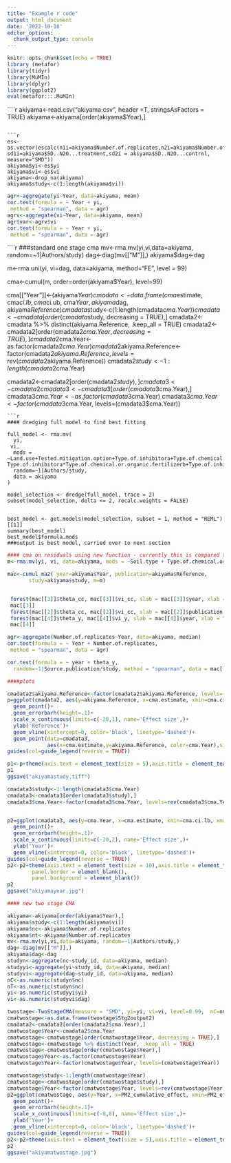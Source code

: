 ---
title: "Example r code"
output: html_document
date: '2022-10-10'
editor_options: 
  chunk_output_type: console
---

```{r setup, include=FALSE}
knitr::opts_chunk$set(echo = TRUE)
library (metafor)
library(tidyr)
library(MuMIn)
library(dplyr)
library(ggplot2)
eval(metafor:::.MuMIn)
```

````{r data import}
akiyama<-read.csv("akiyama.csv",
                  header =T, stringsAsFactors = TRUE)
akiyama<-akiyama[order(akiyama$Year),]

```

```{r effect size calculation}
es<-as.vector(escalc(n1i=akiyama$Number.of.replicates,n2i=akiyama$Number.of.replicates,m1i=akiyama$Mean.N2O.emission.from.treatment..N2O.N..kg.ha.1.,m2i=akiyama$Mean.N2O.emission.from.control..N2O.N..kg.ha.1., sd1i=akiyama$SD..N2O...treatment,sd2i = akiyama$SD..N2O...control, measure="SMD"))
akiyama$yi<-es$yi
akiyama$vi<-es$vi
akiyama<-drop_na(akiyama)
akiyama$study<-c(1:length(akiyama$vi))

```
```{r cor es and year}
agr<-aggregate(yi~Year, data=akiyama, mean)
cor.test(formula = ~ Year + yi, 
 method = "spearman", data = agr)
agrv<-aggregate(vi~Year, data=akiyama, mean)
agr$var<-agrv$vi
cor.test(formula = ~ Year + yi, 
 method = "spearman", data = agr)
```

````{r es cma}
###standard one stage cma
mv<-rma.mv(yi,vi,data=akiyama, random=~1|Authors/study)
dag<-diag(mv[["M"]],)
akiyama$dag<-dag


m<-rma.uni(yi, vi=dag, data=akiyama, method="FE", level = 99)

cma<-cumul(m, order=order(akiyama$Year), level=99)

cma[["Year"]]<-(akiyama$Year)
cmadata<-data.frame(cma$estimate, cma$ci.lb, cma$ci.ub, cma$Year, akiyama$dag, akiyama$Reference)
cmadata$study<-c(1:length(cmadata$cma.Year))
cmadata <- cmadata[order(cmadata$study, decreasing = TRUE),]
cmadata2<-cmadata %>% distinct(akiyama.Reference, .keep_all = TRUE)
cmadata2<-cmadata2[order(cmadata2$cma.Year, decreasing = TRUE),]
cmadata2$cma.Year<-as.factor(cmadata2$cma.Year) 
cmadata2$akiyama.Reference<-factor(cmadata2$akiyama.Reference, levels=rev(cmadata2$akiyama.Reference))
cmadata2$study<-1:length(cmadata2$cma.Year)

cmadata2<-cmadata2[order(cmadata2$study),]
cmadata3<-cmadata2 %>% distinct(cma.Year, .keep_all = TRUE)
cmadata3<-cmadata3[order(cmadata3$cma.Year),]
cmadata3$cma.Year<-as.factor(cmadata3$cma.Year) 
cmadata3$cma.Year<-factor(cmadata3$cma.Year, levels=(cmadata3$cma.Year))


```
```{r model selection}
#### dredging full model to find best fitting

full_model <- rma.mv(
  yi, 
 vi,
  mods = ~Land.use+Tested.mitigation.option+Type.of.inhibitora+Type.of.chemical.or.organic.fertilizerb+Soil.type+Land.use+Land.use*Tested.mitigation.option+Land.use*Type.of.inhibitora+Land.use*Type.of.chemical.or.organic.fertilizerb+Land.use*Soil.type+Land.use*Land.use+Tested.mitigation.option*Type.of.inhibitora+Tested.mitigation.option*Type.of.chemical.or.organic.fertilizerb+Tested.mitigation.option*Soil.type+Tested.mitigation.option*Land.use+ Type.of.inhibitora*Type.of.chemical.or.organic.fertilizerb+Type.of.inhibitora*Soil.type+Type.of.inhibitora*Land.use+Type.of.chemical.or.organic.fertilizerb*Soil.type+Type.of.chemical.or.organic.fertilizerb*Land.use+Soil.type*Land.use,
  random=~1|Authors/study, 
  data = akiyama
)

model_selection <- dredge(full_model, trace = 2)
subset(model_selection, delta <= 2, recalc.weights = FALSE)


best_model <- get.models(model_selection, subset = 1, method = "REML")[[1]]
summary(best_model)
best_model$formula.mods
###output is best model, carried over to next section
```

```{r cma on residuals}
#### cma on residuals using new function - currently this is compared to standard one stage CMA, not new two stage.
m<-rma.mv(yi, vi, data=akiyama, mods = ~Soil.type + Type.of.chemical.or.organic.fertilizerb+1, random=~1|Reference/study, level =99)

mac<-cumul_ma2( year=akiyama$Year, publication=akiyama$Reference,
       study=akiyama$study, m=m)


 forest(mac[[3]]$theta_cc, mac[[3]]$vi_cc, slab = mac[[3]]$year, xlab = "Residual", level=99)     ## forest plot cma residuals by year
 mac[[3]]
 forest(mac[[2]]$theta_cc, mac[[2]]$vi_cc, slab = mac[[2]]$publication, xlab = "Residual", level = 95)     ## forest plot cma residuals by publication
 forest(mac[[4]]$theta_y, mac[[4]]$vi_y, slab = mac[[4]]$year, xlab = "Residual", level = 99)		## forest plot residuals by year
 mac[[4]]
```



```{r correlations}
agr<-aggregate(Number.of.replicates~Year, data=akiyama, median)
cor.test(formula = ~ Year + Number.of.replicates, 
 method = "spearman", data = agr)

cor.test(formula = ~ year + theta_y, 
  random=~1|Source.publication/study, method = "spearman", data = mac[[4]])

```

```{r study plot}
####plots

cmadata2$akiyama.Reference<-factor(cmadata2$akiyama.Reference, levels=(cmadata2$akiyama.Reference))
p=ggplot(cmadata2, aes(y=akiyama.Reference, x=cma.estimate, xmin=cma.ci.lb, xmax=cma.ci.ub))+
  geom_point()+
  geom_errorbarh(height=.1)+
  scale_x_continuous(limits=c(-20,1), name='Effect size',)+
  ylab('Reference')+
  geom_vline(xintercept=0, color='black', linetype='dashed')+
  geom_point(data=cmadata3,
             aes(x=cma.estimate,y=akiyama.Reference, color=cma.Year),size=2)+
guides(col=guide_legend(reverse = TRUE))

p1<-p+theme(axis.text = element_text(size = 5),axis.title = element_text(size=7),legend.text = element_text(size = 7),legend.title = element_text(size=8))
p1
ggsave("akiyamastudy.tiff")
```
```{r year plot}
cmadata3$study<-1:length(cmadata3$cma.Year)
cmadata3<-cmadata3[order(cmadata3$study),]
cmadata3$cma.Year<-factor(cmadata3$cma.Year, levels=rev(cmadata3$cma.Year))


p2=ggplot(cmadata3, aes(y=cma.Year, x=cma.estimate, xmin=cma.ci.lb, xmax=cma.ci.ub, color=cma.Year))+
  geom_point()+
  geom_errorbarh(height=.1)+
  scale_x_continuous(limits=c(-20,2), name='Effect size',)+
  ylab('Year')+
  geom_vline(xintercept=0, color='black', linetype='dashed')+
guides(col=guide_legend(reverse = TRUE))
p2<-p2+theme(axis.text = element_text(size = 10),axis.title = element_text(size=11),legend.text = element_blank(),legend.position="none",legend.title = element_blank(),axis.line = element_line(),
        panel.border = element_blank(),
        panel.background = element_blank())
p2
ggsave("akiyamayear.jpg")
```
```{r new cma}

#### new two stage CMA

akiyama<-akiyama[order(akiyama$Year),]
akiyama$study<-c(1:length(akiyama$vi))
akiyama$nc<-akiyama$Number.of.replicates
akiyama$nt<-akiyama$Number.of.replicates
mv<-rma.mv(yi,vi,data=akiyama, random=~1|Authors/study,)
dag<-diag(mv[["M"]],)
akiyama$dag<-dag
studyn<-aggregate(nc~study_id, data=akiyama, median)
studyyi<-aggregate(yi~study_id, data=akiyama, median)
studyvi<-aggregate(dag~study_id, data=akiyama, median)
nC<-as.numeric(studyn$nc)
nT<-as.numeric(studyn$nc)
yi<-as.numeric(studyyi$yi)
vi<-as.numeric(studyvi$dag)

twostage<-TwoStageCMA(measure = "SMD", yi=yi, vi=vi, level=0.99,  nC=nC, nT=nT)
cmatwostage<-as.data.frame(twostage$Stg2output2)
cmadata2<-cmadata2[order(cmadata2$cma.Year),]
cmatwostage$Year<-cmadata2$cma.Year
cmatwostage<-cmatwostage[order(cmatwostage$Year, decreasing = TRUE),]
cmatwostage<-cmatwostage %>% distinct(Year, .keep_all = TRUE)
cmatwostage<-cmatwostage[order(cmatwostage$Year),]
cmatwostage$Year<-as.factor(cmatwostage$Year) 
cmatwostage$Year<-factor(cmatwostage$Year, levels=(cmatwostage$Year))

cmatwostage$study<-1:length(cmatwostage$Year)
cmatwostage<-cmatwostage[order(cmatwostage$study),]
cmatwostage$Year<-factor(cmatwostage$Year, levels=rev(cmatwostage$Year))
p2=ggplot(cmatwostage, aes(y=Year, x=PM2_cumulative_effect, xmin=PM2_effect_lb, xmax=PM2_effect_ub, color=Year))+
  geom_point()+
  geom_errorbarh(height=.1)+
  scale_x_continuous(limits=c(-8,8), name='Effect size',)+
  ylab('Year')+
  geom_vline(xintercept=0, color='black', linetype='dashed')+
guides(col=guide_legend(reverse = TRUE))
p2<-p2+theme(axis.text = element_text(size = 5),axis.title = element_text(size=7), legend.position = "none")
p2
ggsave("akiyamatwostage.jpg")
```
